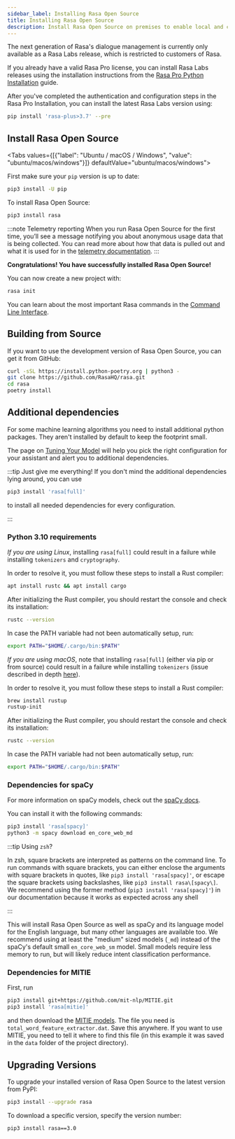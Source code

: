 ```yaml
---
sidebar_label: Installing Rasa Open Source
title: Installing Rasa Open Source
description: Install Rasa Open Source on premises to enable local and customizable Natural Language Understanding and Dialogue Management.
---
```



The next generation of Rasa's dialogue management is currently only
available as a Rasa Labs release, which is restricted to customers of Rasa.

If you already have a valid Rasa Pro license, you can install Rasa Labs
releases using the installation instructions from the
[Rasa Pro Python Installation](../installation/rasa-pro/installation.mdx#python-package-installation) guide.

After you've completed the authentication and configuration steps
in the Rasa Pro Installation, you can install the latest Rasa Labs version
using:

```bash
pip install 'rasa-plus>3.7' --pre
```

## Install Rasa Open Source

<Tabs values={[{"label": "Ubuntu / macOS / Windows", "value": "ubuntu/macos/windows"}]} defaultValue="ubuntu/macos/windows">
  <TabItem value="ubuntu/macos/windows">

First make sure your `pip` version is up to date:

```bash
pip3 install -U pip
```

To install Rasa Open Source:

```bash
pip3 install rasa
```

  </TabItem>
</Tabs>

:::note Telemetry reporting
When you run Rasa Open Source for the first time, you’ll see a
message notifying you about anonymous usage data that is being collected.
You can read more about how that data is pulled out and what it is used for in the
[telemetry documentation](../telemetry/telemetry.mdx).
:::

**Congratulations! You have successfully installed Rasa Open Source!**

You can now create a new project with:

```bash
rasa init
```

You can learn about the most important Rasa commands in the [Command Line Interface](../command-line-interface.mdx).

## Building from Source

If you want to use the development version of Rasa Open Source, you can get it from GitHub:

```bash
curl -sSL https://install.python-poetry.org | python3 -
git clone https://github.com/RasaHQ/rasa.git
cd rasa
poetry install
```

## Additional dependencies

For some machine learning algorithms you need to install additional python packages.
They aren't installed by default to keep the footprint small.

The page on [Tuning Your Model](../nlu-based-assistants/tuning-your-model.mdx) will help you pick the right
configuration for your assistant and alert you to additional dependencies.

:::tip Just give me everything!
If you don't mind the additional dependencies lying around, you can use

```bash
pip3 install 'rasa[full]'
```

to install all needed dependencies for every configuration.

:::

### Python 3.10 requirements

_If you are using Linux_, installing `rasa[full]` could result in a failure while installing `tokenizers` and
`cryptography`.

In order to resolve it, you must follow these steps to install a Rust compiler:

```bash
apt install rustc && apt install cargo
```

After initializing the Rust compiler, you should restart the console and check its installation:

```bash
rustc --version
```

In case the PATH variable had not been automatically setup, run:

```bash
export PATH="$HOME/.cargo/bin:$PATH"
```

_If you are using macOS_, note that installing `rasa[full]` (either via pip or from source) could result in a failure
while installing `tokenizers` (issue described in depth [here](https://github.com/huggingface/tokenizers/issues/1050)).

In order to resolve it, you must follow these steps to install a Rust compiler:

```bash
brew install rustup
rustup-init
```

After initializing the Rust compiler, you should restart the console and check its installation:

```bash
rustc --version
```

In case the PATH variable had not been automatically setup, run:

```bash
export PATH="$HOME/.cargo/bin:$PATH"
```

### Dependencies for spaCy

For more information on spaCy models, check out the [spaCy docs](https://spacy.io/usage/models).

You can install it with the following commands:

```bash
pip3 install 'rasa[spacy]'
python3 -m spacy download en_core_web_md
```

:::tip Using `zsh`?

In zsh, square brackets are interpreted as patterns on the command line.
To run commands with square brackets, you can either enclose the arguments
with square brackets in quotes, like `pip3 install 'rasa[spacy]'`, or escape
the square brackets using backslashes, like `pip3 install rasa\[spacy\]`.
We recommend using the former method (`pip3 install 'rasa[spacy]'`) in our
documentation because it works as expected across any shell

:::

This will install Rasa Open Source as well as spaCy and its language model
for the English language, but many other languages are available too.
We recommend using at least the "medium" sized models (`_md`) instead of the spaCy's
default small `en_core_web_sm` model. Small models require less
memory to run, but will likely reduce intent classification performance.

### Dependencies for MITIE

First, run

```bash
pip3 install git+https://github.com/mit-nlp/MITIE.git
pip3 install 'rasa[mitie]'
```

and then download the
[MITIE models](https://github.com/mit-nlp/MITIE/releases/download/v0.4/MITIE-models-v0.2.tar.bz2).
The file you need is `total_word_feature_extractor.dat`. Save this
anywhere. If you want to use MITIE, you need to
tell it where to find this file (in this example it was saved in the
`data` folder of the project directory).

## Upgrading Versions

To upgrade your installed version of Rasa Open Source to the latest version from PyPI:

```bash
pip3 install --upgrade rasa
```

To download a specific version, specify the version number:

```bash
pip3 install rasa==3.0
```
